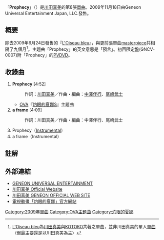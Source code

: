 {{Infobox Single
| Name           = Prophecy
| Artist         = [[川田真美|川田真美]]
| Album          = [[LINKAGE|LINKAGE]]（#1）
| A-side         = 
| B-side         = a frame
| Released       = 2009年11月18日
| Format         = [[單曲|單曲]]
| Recorded       = 2009年<br />{{JPN}}
| Genre          = [[J-POP|J-POP]]（[[動畫歌曲|動畫歌曲]]）
| Length         = 17分58秒
| Label          = Geneon Universal Entertainment Japan, LLC.
| Writer         = [[川田真美|川田真美]]（作詞）<br />[[中澤伴行|中澤伴行]]・[[尾崎武士|尾崎武士]]（作曲）
| Producer       = [[I've|I've]]
| Certification  = 
| Chart position = * 34位<small>（[[ORICON|ORICON]]）</small> 
| Last single    = [[L'Oiseau_bleu|L'Oiseau bleu]] <br /> （2009年）
| This single    = '''Prophecy''' <br /> （2009年）
| Next single    = [[No_buts!|No buts!]] <br /> （2010年）
}}
「'''Prophecy'''」（{{lang-ja|プロフェシー}}）是[[川田真美|川田真美]]的第8張[[單曲|單曲]]。2009年11月18日由Geneon Universal Entertainment Japan, LLC.發售。

== 概要 ==
除去2009年6月24日發售的『[[L'Oiseau_bleu|L'Oiseau bleu]]』，與更前張單曲[[masterpiece|masterpiece]]共相隔了九個月<ref>[[L'Oiseau_bleu|L'Oiseau bleu]]為[[川田真美|川田真美]]與[[KOTOKO|KOTOKO]]共著之單曲，並非川田真美的單人[[單曲|單曲]]（但最主要還是以川田真美為主）</ref>。主題曲「Prophecy」的[[英文|英文]]意思是「預言」。初回限定盤(GNCV-0007)附「Prophecy」的[[音樂影片|PV]][[DVD|DVD]]。

== 收錄曲 ==
# '''Prophecy''' [4:52] 
#: 作詞：[[川田真美|川田真美]]／作曲・編曲：[[中澤伴行|中澤伴行]]、[[尾崎武士|尾崎武士]]
#* [[OVA|OVA]]『[[灼眼的夏娜|灼眼的夏娜S]]』主題曲
# '''a frame''' [4:09] 
#: 作詞：川田真美／作曲・編曲：中澤伴行、尾崎武士
# Prophecy（[[器樂|Instrumental]]）
# a frame（Instrumental）

== 註解 ==
{{Reflist}}

== 外部連結 ==
* [https://www.webcitation.org/6H77jHbJm?url=http://www.geneonuniversal.jp/ GENEON UNIVERSAL ENTERTAINMENT]
* [https://web.archive.org/web/20110511203250/http://www.mami-kawada.jp/ 川田真美 Official Website]
* [https://web.archive.org/web/20081216004418/http://www.geneon-ent.co.jp/rondorobe/music/mami_kawada/ 川田真美 GENEON OFFICIAL WEB SITE]
* [http://www.shakugan.com/ 電視動畫「灼眼的夏娜」官方網站]{{Wayback|url=http://www.shakugan.com/ |date=20071030080427 }}

{{灼眼的夏娜}}
{{Single-stub}}
{{DEFAULTSORT:Prophecy}}

[[Category:2009年單曲|Category:2009年單曲]]
[[Category:OVA主題曲|Category:OVA主題曲]]
[[Category:灼眼的夏娜|Category:灼眼的夏娜]]